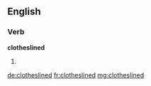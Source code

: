 ==English==

===Verb===
'''clotheslined'''

# {{past of|clothesline}}

[[de:clotheslined]]
[[fr:clotheslined]]
[[mg:clotheslined]]